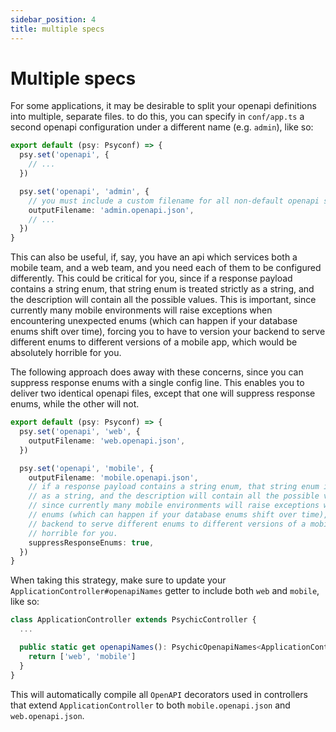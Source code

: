 ```yaml
---
sidebar_position: 4
title: multiple specs
---
```


# Multiple specs

For some applications, it may be desirable to split your openapi definitions into multiple, separate files. to do this, you can specify in `conf/app.ts` a second openapi configuration under a different name (e.g. `admin`), like so:

```ts
export default (psy: Psyconf) => {
  psy.set('openapi', {
    // ...
  })

  psy.set('openapi', 'admin', {
    // you must include a custom filename for all non-default openapi specs
    outputFilename: 'admin.openapi.json',
    // ...
  })
}
```

This can also be useful, if, say, you have an api which services both a mobile team, and a web team, and you need each of them to be configured differently. This could be critical for you, since if a response payload contains a string enum, that string enum is treated strictly as a string, and the description will contain all the possible values. This is important, since currently many mobile environments will raise exceptions when encountering unexpected enums (which can happen if your database enums shift over time), forcing you to have to version your backend to serve different enums to different versions of a mobile app, which would be absolutely horrible for you.

The following approach does away with these concerns, since you can suppress response enums with a single config line. This enables you to deliver two identical openapi files, except that one will suppress response enums, while the other will not.

```ts
export default (psy: Psyconf) => {
  psy.set('openapi', 'web', {
    outputFilename: 'web.openapi.json',
  })

  psy.set('openapi', 'mobile', {
    outputFilename: 'mobile.openapi.json',
    // if a response payload contains a string enum, that string enum is treated strictly
    // as a string, and the description will contain all the possible values. This is important,
    // since currently many mobile environments will raise exceptions when encountering unexpected
    // enums (which can happen if your database enums shift over time), forcing you to have to version your
    // backend to serve different enums to different versions of a mobile app, which would be absolutely
    // horrible for you.
    suppressResponseEnums: true,
  })
}
```

When taking this strategy, make sure to update your `ApplicationController#openapiNames` getter to include both `web` and `mobile`, like so:

```ts
class ApplicationController extends PsychicController {
  ...

  public static get openapiNames(): PsychicOpenapiNames<ApplicationController> {
    return ['web', 'mobile']
  }
}
```

This will automatically compile all `OpenAPI` decorators used in controllers that extend `ApplicationController` to both `mobile.openapi.json` and `web.openapi.json`.
